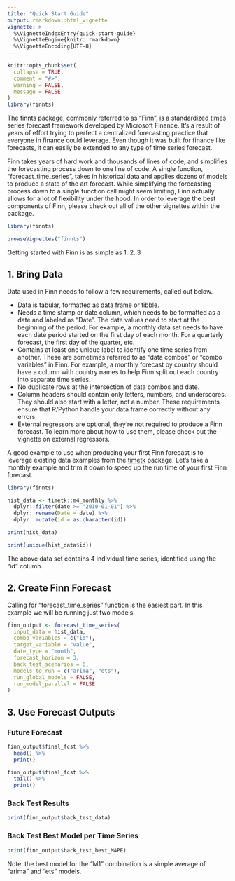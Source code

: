 ```yaml
---
title: "Quick Start Guide"
output: rmarkdown::html_vignette
vignette: >
  %\VignetteIndexEntry{quick-start-guide}
  %\VignetteEngine{knitr::rmarkdown}
  %\VignetteEncoding{UTF-8}
---
```


```r
knitr::opts_chunk$set(
  collapse = TRUE,
  comment = "#>", 
  warning = FALSE, 
  message = FALSE
)
library(finnts)
```

The finnts package, commonly referred to as "Finn", is a standardized times series forecast framework developed by Microsoft Finance. It's a result of years of effort trying to perfect a centralized forecasting practice that everyone in finance could leverage. Even though it was built for finance like forecasts, it can easily be extended to any type of time series forecast.

Finn takes years of hard work and thousands of lines of code, and simplifies the forecasting process down to one line of code. A single function, "forecast_time_series", takes in historical data and applies dozens of models to produce a state of the art forecast. While simplifying the forecasting process down to a single function call might seem limiting, Finn actually allows for a lot of flexibility under the hood. In order to leverage the best components of Finn, please check out all of the other vignettes within the package. 

```r
library(finnts)

browseVignettes("finnts")
```


Getting started with Finn is as simple as 1..2..3

## 1. Bring Data

Data used in Finn needs to follow a few requirements, called out below. 

- Data is tabular, formatted as data frame or tibble.
- Needs a time stamp or date column, which needs to be formatted as a date and labeled as "Date". The date values need to start at the beginning of the period. For example, a monthly data set needs to have each date period started on the first day of each month. For a quarterly forecast, the first day of the quarter, etc.
- Contains at least one unique label to identify one time series from another. These are sometimes referred to as "data combos" or "combo variables" in Finn. For example, a monthly forecast by country should have a column with country names to help Finn split out each country into separate time series. 
- No duplicate rows at the intersection of data combos and date. 
- Column headers should contain only letters, numbers, and underscores. They should also start with a letter, not a number. These requirements ensure that R/Python handle your data frame correctly without any errors. 
- External regressors are optional, they're not required to produce a Finn forecast. To learn more about how to use them, please check out the vignette on external regressors. 

A good example to use when producing your first Finn forecast is to leverage existing data examples from the [timetk](https://business-science.github.io/timetk/) package. Let's take a monthly example and trim it down to speed up the run time of your first Finn forecast. 

```r
library(finnts)

hist_data <- timetk::m4_monthly %>%
  dplyr::filter(date >= "2010-01-01") %>%
  dplyr::rename(Date = date) %>%
  dplyr::mutate(id = as.character(id))

print(hist_data)

print(unique(hist_data$id))
```

The above data set contains 4 individual time series, identified using the "id" column. 


## 2. Create Finn Forecast

Calling for "forecast_time_series" function is the easiest part. In this example we will be running just two models. 

```r

finn_output <- forecast_time_series(
  input_data = hist_data,
  combo_variables = c("id"),
  target_variable = "value",
  date_type = "month",
  forecast_horizon = 3,
  back_test_scenarios = 6, 
  models_to_run = c("arima", "ets"), 
  run_global_models = FALSE, 
  run_model_parallel = FALSE
)

```



## 3. Use Forecast Outputs

### Future Forecast

```r
finn_output$final_fcst %>%
  head() %>%
  print()

finn_output$final_fcst %>%
  tail() %>%
  print()
```

### Back Test Results

```r
print(finn_output$back_test_data)
```

### Back Test Best Model per Time Series

```r
print(finn_output$back_test_best_MAPE)
```

Note: the best model for the "M1" combination is a simple average of "arima" and "ets" models. 
